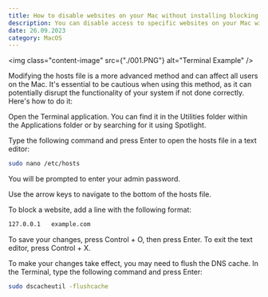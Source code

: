```yaml
---
title: How to disable websites on your Mac without installing blocking software
description: You can disable access to specific websites on your Mac without installing any additional apps by modifying the system's hosts file.
date: 26.09.2023
category: MacOS
---
```


<img class="content-image" src={"./001.PNG"} alt="Terminal Example" />

Modifying the hosts file is a more advanced method and can affect all users on the Mac. It's essential to be cautious when using this method, as it can potentially disrupt the functionality of your system if not done correctly. Here's how to do it:

Open the Terminal application. You can find it in the Utilities folder within the Applications folder or by searching for it using Spotlight.

Type the following command and press Enter to open the hosts file in a text editor:

```bash
sudo nano /etc/hosts
```

You will be prompted to enter your admin password.

Use the arrow keys to navigate to the bottom of the hosts file.

To block a website, add a line with the following format:

```bash
127.0.0.1   example.com
```

To save your changes, press Control + O, then press Enter. To exit the text editor, press Control + X.

To make your changes take effect, you may need to flush the DNS cache. In the Terminal, type the following command and press Enter:

```bash
sudo dscacheutil -flushcache
```
